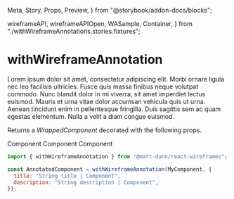   Meta, Story, Props, Preview,
} from "@storybook/addon-docs/blocks";


  wireframeAPI, wireframeAPIOpen, WASample, Container,
} from "./withWireframeAnnotations.stories.fixtures";

<Meta title="@matt-dunn/react-wireframes/withWireframeAnnotation" component={withWireframeAnnotation} />

# withWireframeAnnotation

Lorem ipsum dolor sit amet, consectetur adipiscing elit. Morbi ornare ligula nec leo facilisis ultricies. Fusce quis massa finibus neque volutpat commodo. Nunc blandit dolor in mi viverra, sit amet imperdiet lectus euismod. Mauris et urna vitae dolor accumsan vehicula quis ut urna. Aenean tincidunt enim in pellentesque fringilla. Duis sagittis sem ac quam egestas elementum. Nulla a velit a diam congue euismod.

<Props of={withWireframeAnnotationInterfaceDefinition} />

Returns a *WrappedComponent* decorated with the following props.

<Props of={WireframeAnnotationPropsInterfaceDefinition} />

<Preview withSource={false}>
    <Story name="Default">
        <Container>
            <WireframeProvider api={wireframeAPI}>
                <WASample>Component</WASample>
            </WireframeProvider>
        </Container>
    </Story>
    <Story name="With annotation identifier">
        <Container>
            <WireframeProvider api={wireframeAPIOpen}>
                <WASample>Component</WASample>
            </WireframeProvider>
        </Container>
    </Story>
    <Story name="With annotation highlighted">
        <Container>
            <WireframeProvider api={wireframeAPIOpen}>
                <WASample isHighlighted>Component</WASample>
            </WireframeProvider>
        </Container>
    </Story>
</Preview>


```js
import { withWireframeAnnotation } from "@matt-dunn/react-wireframes";

const AnnotatedComponent = withWireframeAnnotation(MyComponent, {
  title: "String title | Component",
  description: "String description | Component",
});
```
